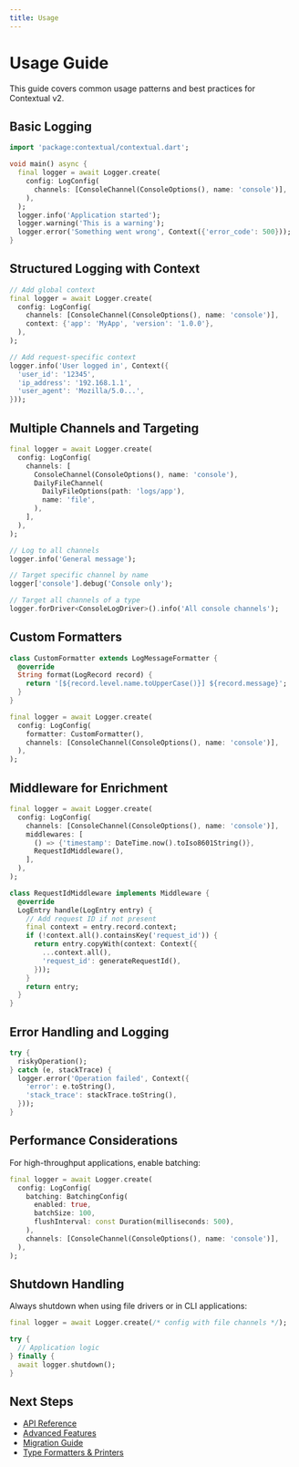 ```yaml
---
title: Usage
---
```


# Usage Guide

This guide covers common usage patterns and best practices for Contextual v2.

## Basic Logging

```dart
import 'package:contextual/contextual.dart';

void main() async {
  final logger = await Logger.create(
    config: LogConfig(
      channels: [ConsoleChannel(ConsoleOptions(), name: 'console')],
    ),
  );
  logger.info('Application started');
  logger.warning('This is a warning');
  logger.error('Something went wrong', Context({'error_code': 500}));
}
```

## Structured Logging with Context

```dart
// Add global context
final logger = await Logger.create(
  config: LogConfig(
    channels: [ConsoleChannel(ConsoleOptions(), name: 'console')],
    context: {'app': 'MyApp', 'version': '1.0.0'},
  ),
);

// Add request-specific context
logger.info('User logged in', Context({
  'user_id': '12345',
  'ip_address': '192.168.1.1',
  'user_agent': 'Mozilla/5.0...',
}));
```

## Multiple Channels and Targeting

```dart
final logger = await Logger.create(
  config: LogConfig(
    channels: [
      ConsoleChannel(ConsoleOptions(), name: 'console'),
      DailyFileChannel(
        DailyFileOptions(path: 'logs/app'),
        name: 'file',
      ),
    ],
  ),
);

// Log to all channels
logger.info('General message');

// Target specific channel by name
logger['console'].debug('Console only');

// Target all channels of a type
logger.forDriver<ConsoleLogDriver>().info('All console channels');
```

## Custom Formatters

```dart
class CustomFormatter extends LogMessageFormatter {
  @override
  String format(LogRecord record) {
    return '[${record.level.name.toUpperCase()}] ${record.message}';
  }
}

final logger = await Logger.create(
  config: LogConfig(
    formatter: CustomFormatter(),
    channels: [ConsoleChannel(ConsoleOptions(), name: 'console')],
  ),
);
```

## Middleware for Enrichment

```dart
final logger = await Logger.create(
  config: LogConfig(
    channels: [ConsoleChannel(ConsoleOptions(), name: 'console')],
    middlewares: [
      () => {'timestamp': DateTime.now().toIso8601String()},
      RequestIdMiddleware(),
    ],
  ),
);

class RequestIdMiddleware implements Middleware {
  @override
  LogEntry handle(LogEntry entry) {
    // Add request ID if not present
    final context = entry.record.context;
    if (!context.all().containsKey('request_id')) {
      return entry.copyWith(context: Context({
        ...context.all(),
        'request_id': generateRequestId(),
      }));
    }
    return entry;
  }
}
```

## Error Handling and Logging

```dart
try {
  riskyOperation();
} catch (e, stackTrace) {
  logger.error('Operation failed', Context({
    'error': e.toString(),
    'stack_trace': stackTrace.toString(),
  }));
}
```

## Performance Considerations

For high-throughput applications, enable batching:

```dart
final logger = await Logger.create(
  config: LogConfig(
    batching: BatchingConfig(
      enabled: true,
      batchSize: 100,
      flushInterval: const Duration(milliseconds: 500),
    ),
    channels: [ConsoleChannel(ConsoleOptions(), name: 'console')],
  ),
);
```

## Shutdown Handling

Always shutdown when using file drivers or in CLI applications:

```dart
final logger = await Logger.create(/* config with file channels */);

try {
  // Application logic
} finally {
  await logger.shutdown();
}
```

## Next Steps

- [API Reference](/api/overview)
- [Advanced Features](/advanced/middleware)
- [Migration Guide](/migration/v2)
- [Type Formatters & Printers](/advanced/type-formatters)
